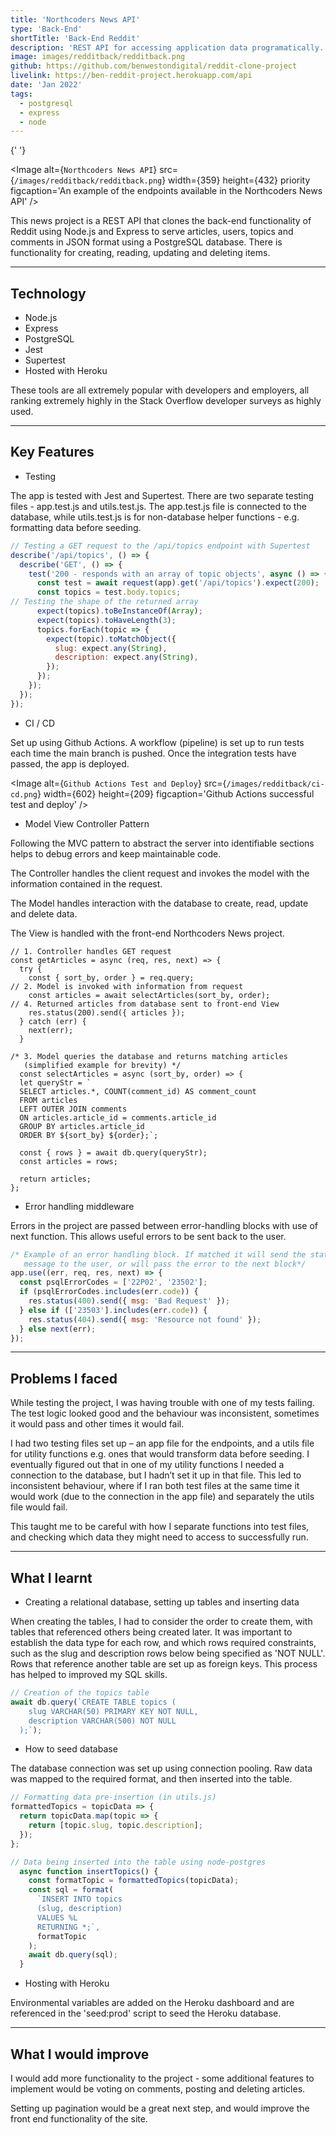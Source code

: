 ```yaml
---
title: 'Northcoders News API'
type: 'Back-End'
shortTitle: 'Back-End Reddit'
description: 'REST API for accessing application data programatically. It mimics the back-end functionality of a service such as Reddit using Express and PostgreSQL.'
image: images/redditback/redditback.png
github: https://github.com/benwestondigital/reddit-clone-project
livelink: https://ben-reddit-project.herokuapp.com/api
date: 'Jan 2022'
tags:
  - postgresql
  - express
  - node
---
```


{' '}

<Image
  alt={`Northcoders News API`}
  src={`/images/redditback/redditback.png`}
  width={359}
  height={432}
  priority
  figcaption='An example of the endpoints available in the Northcoders News API'
/>

This news project is a REST API that clones the back-end functionality of Reddit using Node.js and Express to serve articles, users, topics and comments in JSON format using a PostgreSQL database. There is functionality for creating, reading, updating and deleting items.

---

## Technology

- Node.js
- Express
- PostgreSQL
- Jest
- Supertest
- Hosted with Heroku

These tools are all extremely popular with developers and employers, all ranking extremely highly in the Stack Overflow developer surveys as highly used.

---

## Key Features

- Testing

The app is tested with Jest and Supertest. There are two separate testing files - app.test.js and utils.test.js. The app.test.js file is connected to the database, while utils.test.js is for non-database helper functions - e.g. formatting data before seeding.

```javascript:__tests__/app.test.js
// Testing a GET request to the /api/topics endpoint with Supertest
describe('/api/topics', () => {
  describe('GET', () => {
    test('200 - responds with an array of topic objects', async () => {
      const test = await request(app).get('/api/topics').expect(200);
      const topics = test.body.topics;
// Testing the shape of the returned array
      expect(topics).toBeInstanceOf(Array);
      expect(topics).toHaveLength(3);
      topics.forEach(topic => {
        expect(topic).toMatchObject({
          slug: expect.any(String),
          description: expect.any(String),
        });
      });
    });
  });
});
```

- CI / CD

Set up using Github Actions. A workflow (pipeline) is set up to run tests each time the main branch is pushed. Once the integration tests have passed, the app is deployed.

<Image
  alt={`Github Actions Test and Deploy`}
  src={`/images/redditback/ci-cd.png`}
  width={602}
  height={209}
  figcaption='Github Actions successful test and deploy'
/>

- Model View Controller Pattern

Following the MVC pattern to abstract the server into identifiable sections helps to debug errors and keep maintainable code.

The Controller handles the client request and invokes the model with the information contained in the request.

The Model handles interaction with the database to create, read, update and delete data.

The View is handled with the front-end Northcoders News project.

```javascript:article-get-request
// 1. Controller handles GET request
const getArticles = async (req, res, next) => {
  try {
    const { sort_by, order } = req.query;
// 2. Model is invoked with information from request
    const articles = await selectArticles(sort_by, order);
// 4. Returned articles from database sent to front-end View
    res.status(200).send({ articles });
  } catch (err) {
    next(err);
  }

/* 3. Model queries the database and returns matching articles
   (simplified example for brevity) */
  const selectArticles = async (sort_by, order) => {
  let queryStr = `
  SELECT articles.*, COUNT(comment_id) AS comment_count
  FROM articles
  LEFT OUTER JOIN comments
  ON articles.article_id = comments.article_id
  GROUP BY articles.article_id
  ORDER BY ${sort_by} ${order};`;

  const { rows } = await db.query(queryStr);
  const articles = rows;

  return articles;
};
```

- Error handling middleware

Errors in the project are passed between error-handling blocks with use of next function. This allows useful errors to be sent back to the user.

```javascript:app.js
/* Example of an error handling block. If matched it will send the status and
   message to the user, or will pass the error to the next block*/
app.use((err, req, res, next) => {
  const psqlErrorCodes = ['22P02', '23502'];
  if (psqlErrorCodes.includes(err.code)) {
    res.status(400).send({ msg: 'Bad Request' });
  } else if (['23503'].includes(err.code)) {
    res.status(404).send({ msg: 'Resource not found' });
  } else next(err);
});
```

---

## Problems I faced

While testing the project, I was having trouble with one of my tests failing. The test logic looked good and the behaviour was inconsistent, sometimes it would pass and other times it would fail.

I had two testing files set up – an app file for the endpoints, and a utils file for utility functions e.g. ones that would transform data before seeding. I eventually figured out that in one of my utility functions I needed a connection to the database, but I hadn’t set it up in that file. This led to inconsistent behaviour, where if I ran both test files at the same time it would work (due to the connection in the app file) and separately the utils file would fail.

This taught me to be careful with how I separate functions into test files, and checking which data they might need to access to successfully run.

---

## What I learnt

- Creating a relational database, setting up tables and inserting data

When creating the tables, I had to consider the order to create them, with tables that referenced others being created later. It was important to establish the data type for each row, and which rows required constraints, such as the slug and description rows below being specified as 'NOT NULL'. Rows that reference another table are set up as foreign keys. This process has helped to improved my SQL skills.

```javascript:seeds/seed.js
// Creation of the topics table
await db.query(`CREATE TABLE topics (
    slug VARCHAR(50) PRIMARY KEY NOT NULL,
    description VARCHAR(500) NOT NULL
  );`);
```

- How to seed database

The database connection was set up using connection pooling. Raw data was mapped to the required format, and then inserted into the table.

```javascript:seeds/seed.js
// Formatting data pre-insertion (in utils.js)
formattedTopics = topicData => {
  return topicData.map(topic => {
    return [topic.slug, topic.description];
  });
};

// Data being inserted into the table using node-postgres
  async function insertTopics() {
    const formatTopic = formattedTopics(topicData);
    const sql = format(
      `INSERT INTO topics
      (slug, description)
      VALUES %L
      RETURNING *;`,
      formatTopic
    );
    await db.query(sql);
  }
```

- Hosting with Heroku

Environmental variables are added on the Heroku dashboard and are referenced in the 'seed:prod' script to seed the Heroku database.

---

## What I would improve

I would add more functionality to the project - some additional features to implement would be voting on comments, posting and deleting articles.

Setting up pagination would be a great next step, and would improve the front end functionality of the site.
